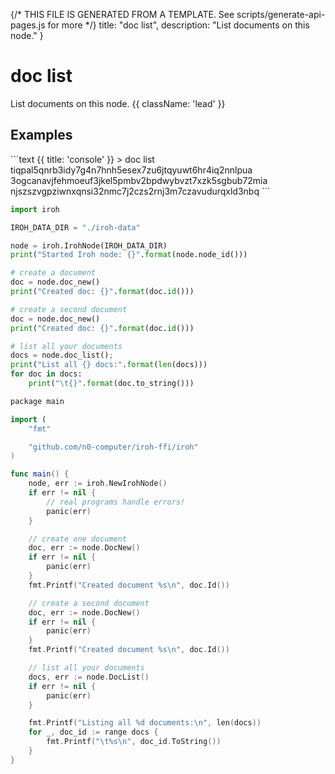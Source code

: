 {/* THIS FILE IS GENERATED FROM A TEMPLATE. See scripts/generate-api-pages.js for more */}
    title: "doc list",
    description: "List documents on this node."
}

<div className='not-prose mb-5'>
    <Breadcrumbs pages={[
        { name: 'API', href: '/docs/api', current: false },
        { name: 'doc list', href: '/docs/api/doc-list', current: true },
    ]} />
</div>

# doc list

List documents on this node. {{ className: 'lead' }}



## Examples

<CodeGroup title="doc list">
```text {{ title: 'console' }}
> doc list
      tiqpal5qnrb3idy7g4n7hnh5esex7zu6jtqyuwt6hr4iq2nnlpua
      3ogcanavjfehmoeuf3jkel5pmbv2bpdwybvzt7xzk5sgbub72mia
      njszszvgpziwnxqnsi32nmc7j2czs2rnj3m7czavudurqxld3nbq
```

```python {{ title: 'python' }}
import iroh

IROH_DATA_DIR = "./iroh-data"

node = iroh.IrohNode(IROH_DATA_DIR)
print("Started Iroh node: {}".format(node.node_id()))

# create a document
doc = node.doc_new()
print("Created doc: {}".format(doc.id()))

# create a second document
doc = node.doc_new()
print("Created doc: {}".format(doc.id()))

# list all your documents
docs = node.doc_list();
print("List all {} docs:".format(len(docs)))
for doc in docs:
    print("\t{}".format(doc.to_string()))

```

```swift {{ title: 'go' }}
package main

import (
	"fmt"

	"github.com/n0-computer/iroh-ffi/iroh"
)

func main() {
	node, err := iroh.NewIrohNode()
	if err != nil {
		// real programs handle errors!
		panic(err)
	}

	// create one document
	doc, err := node.DocNew()
	if err != nil {
		panic(err)
	}
	fmt.Printf("Created document %s\n", doc.Id())

	// create a second document
	doc, err := node.DocNew()
	if err != nil {
		panic(err)
	}
	fmt.Printf("Created document %s\n", doc.Id())

	// list all your documents
	docs, err := node.DocList()
	if err != nil {
		panic(err)
	}

	fmt.Printf("Listing all %d documents:\n", len(docs))
	for _, doc_id := range docs {
		fmt.Printf("\t%s\n", doc_id.ToString())
	}
}

```


</CodeGroup>
